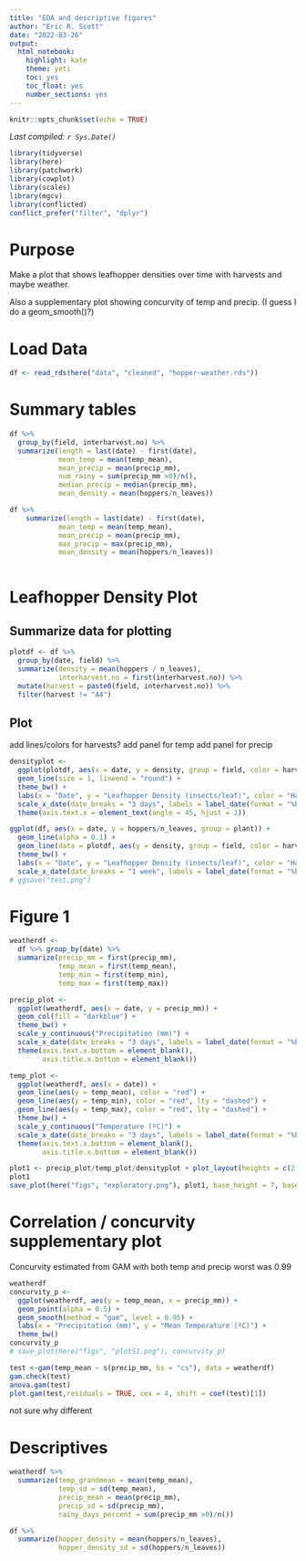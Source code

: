 ```yaml
---
title: "EDA and descriptive figures"
author: "Eric R. Scott"
date: "2022-03-26"
output: 
  html_notebook: 
    highlight: kate
    theme: yeti
    toc: yes
    toc_float: yes
    number_sections: yes
---
```


```r
knitr::opts_chunk$set(echo = TRUE)
```

*Last compiled: `r Sys.Date()`*

```r
library(tidyverse)
library(here)
library(patchwork)
library(cowplot)
library(scales)
library(mgcv)
library(conflicted)
conflict_prefer("filter", "dplyr")
```

# Purpose

Make a plot that shows leafhopper densities over time with harvests and maybe weather.

Also a supplementary plot showing concurvity of temp and precip. (I guess I do a geom_smooth()?)

# Load Data

```r
df <- read_rds(here("data", "cleaned", "hopper-weather.rds"))
```


# Summary tables

```r
df %>% 
  group_by(field, interharvest.no) %>% 
  summarize(length = last(date) - first(date),
            mean_temp = mean(temp_mean),
            mean_precip = mean(precip_mm),
            num_rainy = sum(precip_mm >0)/n(),
            median_precip = median(precip_mm),
            mean_density = mean(hoppers/n_leaves))

df %>% 
    summarize(length = last(date) - first(date),
            mean_temp = mean(temp_mean),
            mean_precip = mean(precip_mm),
            max_precip = max(precip_mm),
            mean_density = mean(hoppers/n_leaves))
  
```

# Leafhopper Density Plot

## Summarize data for plotting

```r
plotdf <- df %>% 
  group_by(date, field) %>% 
  summarize(density = mean(hoppers / n_leaves),
            interharvest.no = first(interharvest.no)) %>% 
  mutate(harvest = paste0(field, interharvest.no)) %>% 
  filter(harvest != "A4")
```


## Plot

add lines/colors for harvests?
add panel for temp
add panel for precip

```r
densityplot <-
  ggplot(plotdf, aes(x = date, y = density, group = field, color = harvest)) + 
  geom_line(size = 1, lineend = "round") +
  theme_bw() +
  labs(x = "Date", y = "Leafhopper Density (insects/leaf)", color = "Harvest") +
  scale_x_date(date_breaks = "3 days", labels = label_date(format = "%b %d")) +
  theme(axis.text.x = element_text(angle = 45, hjust = 1))
```


```r
ggplot(df, aes(x = date, y = hoppers/n_leaves, group = plant)) +
  geom_line(alpha = 0.1) +
  geom_line(data = plotdf, aes(y = density, group = field, color = harvest), size = 1) +
  theme_bw() +
  labs(x = "Date", y = "Leafhopper Density (insects/leaf)", color = "Harvest") +
  scale_x_date(date_breaks = "1 week", labels = label_date(format = "%b %d"))
# ggsave("test.png")
```

# Figure 1

```r
weatherdf <- 
  df %>% group_by(date) %>% 
  summarize(precip_mm = first(precip_mm),
            temp_mean = first(temp_mean),
            temp_min = first(temp_min),
            temp_max = first(temp_max))

precip_plot <- 
  ggplot(weatherdf, aes(x = date, y = precip_mm)) +
  geom_col(fill = "darkblue") +
  theme_bw() +
  scale_y_continuous("Precipitation (mm)") +
  scale_x_date(date_breaks = "3 days", labels = label_date(format = "%b %d")) +
  theme(axis.text.x.bottom = element_blank(),
        axis.title.x.bottom = element_blank())

temp_plot <-
  ggplot(weatherdf, aes(x = date)) +
  geom_line(aes(y = temp_mean), color = "red") +
  geom_line(aes(y = temp_min), color = "red", lty = "dashed") +
  geom_line(aes(y = temp_max), color = "red", lty = "dashed") +
  theme_bw() +
  scale_y_continuous("Temperature (ºC)") +
  scale_x_date(date_breaks = "3 days", labels = label_date(format = "%b %d")) +
  theme(axis.text.x.bottom = element_blank(),
        axis.title.x.bottom = element_blank())
```
```r
plot1 <- precip_plot/temp_plot/densityplot + plot_layout(heights = c(2,2,4)) + plot_annotation(tag_levels = "A")
plot1
save_plot(here("figs", "exploratory.png"), plot1, base_height = 7, base_aspect_ratio = 1.25)
```


# Correlation / concurvity supplementary plot

Concurvity estimated from GAM with both temp and precip worst was 0.99

```r
weatherdf
concurvity_p <- 
  ggplot(weatherdf, aes(y = temp_mean, x = precip_mm)) + 
  geom_point(alpha = 0.5) + 
  geom_smooth(method = "gam", level = 0.95) +
  labs(x = "Precipitation (mm)", y = "Mean Temperature (ºC)") +
  theme_bw()
concurvity_p
# save_plot(here("figs", "plotS1.png"), concurvity_p)
```

```r

test <-gam(temp_mean ~ s(precip_mm, bs = "cs"), data = weatherdf)
gam.check(test)
anova.gam(test)
plot.gam(test,residuals = TRUE, cex = 4, shift = coef(test)[1])
```

not sure why different

# Descriptives

```r
weatherdf %>% 
  summarize(temp_grandmean = mean(temp_mean),
            temp_sd = sd(temp_mean),
            precip_mean = mean(precip_mm),
            precip_sd = sd(precip_mm),
            rainy_days_percent = sum(precip_mm >0)/n())
```

```r
df %>% 
  summarize(hopper_density = mean(hoppers/n_leaves),
            hopper_density_sd = sd(hoppers/n_leaves))
```


